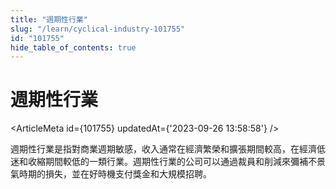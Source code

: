 ```yaml
---
title: "週期性行業"
slug: "/learn/cyclical-industry-101755"
id: "101755"
hide_table_of_contents: true
---
```



# 週期性行業

<ArticleMeta id={101755} updatedAt={'2023-09-26 13:58:58'} />
<div className='border-solid border-b border-t-0 my-4 border-[var(--ifm-color-gray-300)]' />

週期性行業是指對商業週期敏感，收入通常在經濟繁榮和擴張期間較高，在經濟低迷和收縮期間較低的一類行業。週期性行業的公司可以通過裁員和削減來彌補不景氣時期的損失，並在好時機支付獎金和大規模招聘。
